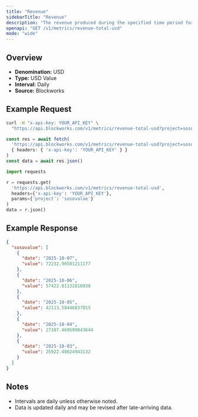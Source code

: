 ```yaml
---
title: "Revenue"
sidebarTitle: "Revenue"
description: "The revenue produced during the specified time period for given project."
openapi: "GET /v1/metrics/revenue-total-usd"
mode: "wide"
---
```


## Overview

- **Denomination:** USD
- **Type:** USD Value
- **Interval:** Daily
- **Source:** Blockworks

## Example Request

<CodeGroup>

```bash cURL
curl -H "x-api-key: YOUR_API_KEY" \
  "https://api.blockworks.com/v1/metrics/revenue-total-usd?project=sosovalue"
```

```typescript TypeScript
const res = await fetch(
  'https://api.blockworks.com/v1/metrics/revenue-total-usd?project=sosovalue',
  { headers: { 'x-api-key': 'YOUR_API_KEY' } }
)
const data = await res.json()
```

```python Python
import requests

r = requests.get(
  'https://api.blockworks.com/v1/metrics/revenue-total-usd',
  headers={'x-api-key': 'YOUR_API_KEY'},
  params={'project': 'sosovalue'}
)
data = r.json()
```

</CodeGroup>

## Example Response

```json
{
  "sosovalue": [
    {
      "date": "2025-10-07",
      "value": 72232.90581211177
    },
    {
      "date": "2025-10-06",
      "value": 57422.01132810938
    },
    {
      "date": "2025-10-05",
      "value": 42113.58446837015
    },
    {
      "date": "2025-10-04",
      "value": 27387.469599843644
    },
    {
      "date": "2025-10-03",
      "value": 25922.48624943132
    }
  ]
}
```

## Notes
- Intervals are daily unless otherwise noted.
- Data is updated daily and may be revised after late-arriving data.
